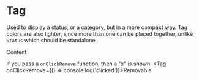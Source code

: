 


# Tag
Used to display a status, or a category, but in a more compact way. Tag colors are also lighter, since more than one can be placed together, unlike `Status` which should be standalone.


<Playground component={Tag}>
  <Tag>Content</Tag>
</Playground>


If you pass a `onClickRemove` function, then a "x" is shown:
<Playground>
  <Tag onClickRemove={() => console.log('clicked')}>Removable</Tag>
</Playground>

